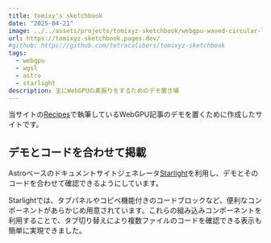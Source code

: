 ```yaml
---
title: tomixy's sketchbook
date: "2025-04-21"
image: ../../assets/projects/tomixyz-sketchbook/webgpu-waved-circular-lined-texture-page.png
url: https://tomixyz-sketchbook.pages.dev/
#github: https://github.com/tetracalibers/tomixyz-sketchbook
tags:
  - webgpu
  - wgsl
  - astro
  - starlight
description: 主にWebGPUの素振りをするためのデモ置き場
---
```




当サイトの[Recipes](/recipes/1)で執筆しているWebGPU記事のデモを置くために作成したサイトです。

## デモとコードを合わせて掲載

Astroベースのドキュメントサイトジェネレータ[Starlight](https://starlight.astro.build/ja/)を利用し、デモとそのコードを合わせて確認できるようにしています。

Starlightでは、タブパネルやコピペ機能付きのコードブロックなど、便利なコンポーネントがあらかじめ用意されています。これらの組み込みコンポーネントを利用することで、タブ切り替えにより複数ファイルのコードを確認できる表示も簡単に実現できました。

<FigureBox src={img_PageSample} />
